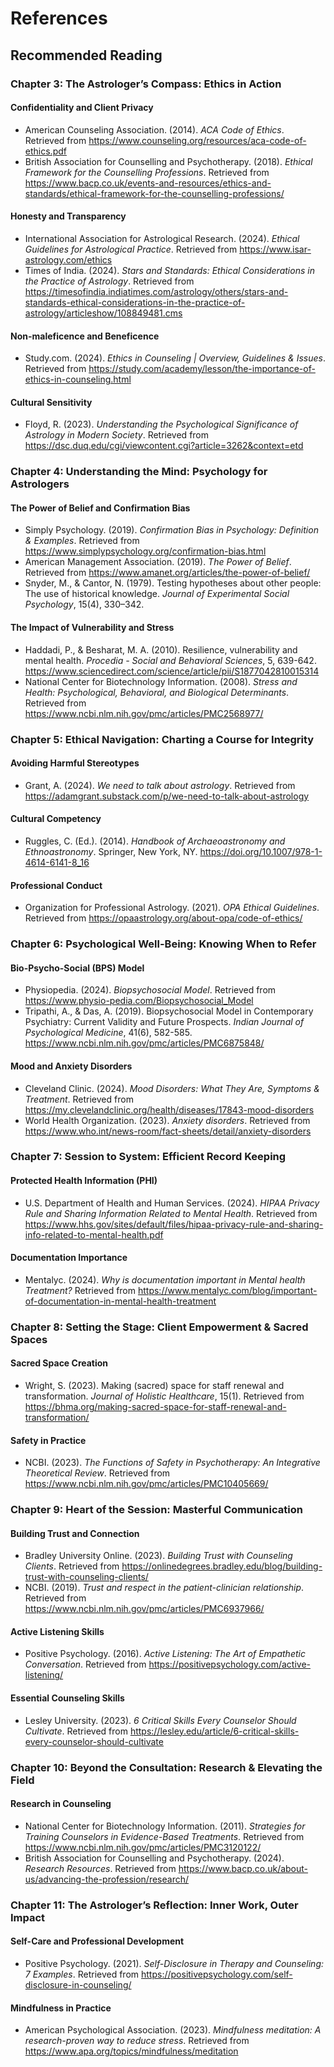 # References {.unnumbered}

## Recommended Reading

::: {.references-container}

### Chapter 3: The Astrologer's Compass: Ethics in Action

#### Confidentiality and Client Privacy
- American Counseling Association. (2014). *ACA Code of Ethics*. Retrieved from [https://www.counseling.org/resources/aca-code-of-ethics.pdf](https://www.counseling.org/resources/aca-code-of-ethics.pdf)
- British Association for Counselling and Psychotherapy. (2018). *Ethical Framework for the Counselling Professions*. Retrieved from [https://www.bacp.co.uk/events-and-resources/ethics-and-standards/ethical-framework-for-the-counselling-professions/](https://www.bacp.co.uk/events-and-resources/ethics-and-standards/ethical-framework-for-the-counselling-professions/)

#### Honesty and Transparency
- International Association for Astrological Research. (2024). *Ethical Guidelines for Astrological Practice*. Retrieved from [https://www.isar-astrology.com/ethics](https://www.isar-astrology.com/ethics)
- Times of India. (2024). *Stars and Standards: Ethical Considerations in the Practice of Astrology*. Retrieved from [https://timesofindia.indiatimes.com/astrology/others/stars-and-standards-ethical-considerations-in-the-practice-of-astrology/articleshow/108849481.cms](https://timesofindia.indiatimes.com/astrology/others/stars-and-standards-ethical-considerations-in-the-practice-of-astrology/articleshow/108849481.cms)

#### Non-maleficence and Beneficence
- Study.com. (2024). *Ethics in Counseling | Overview, Guidelines & Issues*. Retrieved from [https://study.com/academy/lesson/the-importance-of-ethics-in-counseling.html](https://study.com/academy/lesson/the-importance-of-ethics-in-counseling.html)

#### Cultural Sensitivity
- Floyd, R. (2023). *Understanding the Psychological Significance of Astrology in Modern Society*. Retrieved from [https://dsc.duq.edu/cgi/viewcontent.cgi?article=3262&context=etd](https://dsc.duq.edu/cgi/viewcontent.cgi?article=3262&context=etd)

### Chapter 4: Understanding the Mind: Psychology for Astrologers

#### The Power of Belief and Confirmation Bias
- Simply Psychology. (2019). *Confirmation Bias in Psychology: Definition & Examples*. Retrieved from [https://www.simplypsychology.org/confirmation-bias.html](https://www.simplypsychology.org/confirmation-bias.html)
- American Management Association. (2019). *The Power of Belief*. Retrieved from [https://www.amanet.org/articles/the-power-of-belief/](https://www.amanet.org/articles/the-power-of-belief/)
- Snyder, M., & Cantor, N. (1979). Testing hypotheses about other people: The use of historical knowledge. *Journal of Experimental Social Psychology*, 15(4), 330–342.

#### The Impact of Vulnerability and Stress
- Haddadi, P., & Besharat, M. A. (2010). Resilience, vulnerability and mental health. *Procedia - Social and Behavioral Sciences*, 5, 639-642. [https://www.sciencedirect.com/science/article/pii/S1877042810015314](https://www.sciencedirect.com/science/article/pii/S1877042810015314)
- National Center for Biotechnology Information. (2008). *Stress and Health: Psychological, Behavioral, and Biological Determinants*. Retrieved from [https://www.ncbi.nlm.nih.gov/pmc/articles/PMC2568977/](https://www.ncbi.nlm.nih.gov/pmc/articles/PMC2568977/)

### Chapter 5: Ethical Navigation: Charting a Course for Integrity

#### Avoiding Harmful Stereotypes
- Grant, A. (2024). *We need to talk about astrology*. Retrieved from [https://adamgrant.substack.com/p/we-need-to-talk-about-astrology](https://adamgrant.substack.com/p/we-need-to-talk-about-astrology)

#### Cultural Competency
- Ruggles, C. (Ed.). (2014). *Handbook of Archaeoastronomy and Ethnoastronomy*. Springer, New York, NY. [https://doi.org/10.1007/978-1-4614-6141-8_16](https://doi.org/10.1007/978-1-4614-6141-8_16)

#### Professional Conduct
- Organization for Professional Astrology. (2021). *OPA Ethical Guidelines*. Retrieved from [https://opaastrology.org/about-opa/code-of-ethics/](https://opaastrology.org/about-opa/code-of-ethics/)

### Chapter 6: Psychological Well-Being: Knowing When to Refer

#### Bio-Psycho-Social (BPS) Model
- Physiopedia. (2024). *Biopsychosocial Model*. Retrieved from [https://www.physio-pedia.com/Biopsychosocial_Model](https://www.physio-pedia.com/Biopsychosocial_Model)
- Tripathi, A., & Das, A. (2019). Biopsychosocial Model in Contemporary Psychiatry: Current Validity and Future Prospects. *Indian Journal of Psychological Medicine*, 41(6), 582-585. [https://www.ncbi.nlm.nih.gov/pmc/articles/PMC6875848/](https://www.ncbi.nlm.nih.gov/pmc/articles/PMC6875848/)

#### Mood and Anxiety Disorders
- Cleveland Clinic. (2024). *Mood Disorders: What They Are, Symptoms & Treatment*. Retrieved from [https://my.clevelandclinic.org/health/diseases/17843-mood-disorders](https://my.clevelandclinic.org/health/diseases/17843-mood-disorders)
- World Health Organization. (2023). *Anxiety disorders*. Retrieved from [https://www.who.int/news-room/fact-sheets/detail/anxiety-disorders](https://www.who.int/news-room/fact-sheets/detail/anxiety-disorders)

### Chapter 7: Session to System: Efficient Record Keeping

#### Protected Health Information (PHI)
- U.S. Department of Health and Human Services. (2024). *HIPAA Privacy Rule and Sharing Information Related to Mental Health*. Retrieved from [https://www.hhs.gov/sites/default/files/hipaa-privacy-rule-and-sharing-info-related-to-mental-health.pdf](https://www.hhs.gov/sites/default/files/hipaa-privacy-rule-and-sharing-info-related-to-mental-health.pdf)

#### Documentation Importance
- Mentalyc. (2024). *Why is documentation important in Mental health Treatment?* Retrieved from [https://www.mentalyc.com/blog/important-of-documentation-in-mental-health-treatment](https://www.mentalyc.com/blog/important-of-documentation-in-mental-health-treatment)

### Chapter 8: Setting the Stage: Client Empowerment & Sacred Spaces

#### Sacred Space Creation
- Wright, S. (2023). Making (sacred) space for staff renewal and transformation. *Journal of Holistic Healthcare*, 15(1). Retrieved from [https://bhma.org/making-sacred-space-for-staff-renewal-and-transformation/](https://bhma.org/making-sacred-space-for-staff-renewal-and-transformation/)

#### Safety in Practice
- NCBI. (2023). *The Functions of Safety in Psychotherapy: An Integrative Theoretical Review*. Retrieved from [https://www.ncbi.nlm.nih.gov/pmc/articles/PMC10405669/](https://www.ncbi.nlm.nih.gov/pmc/articles/PMC10405669/)

### Chapter 9: Heart of the Session: Masterful Communication

#### Building Trust and Connection
- Bradley University Online. (2023). *Building Trust with Counseling Clients*. Retrieved from [https://onlinedegrees.bradley.edu/blog/building-trust-with-counseling-clients/](https://onlinedegrees.bradley.edu/blog/building-trust-with-counseling-clients/)
- NCBI. (2019). *Trust and respect in the patient-clinician relationship*. Retrieved from [https://www.ncbi.nlm.nih.gov/pmc/articles/PMC6937966/](https://www.ncbi.nlm.nih.gov/pmc/articles/PMC6937966/)

#### Active Listening Skills
- Positive Psychology. (2016). *Active Listening: The Art of Empathetic Conversation*. Retrieved from [https://positivepsychology.com/active-listening/](https://positivepsychology.com/active-listening/)

#### Essential Counseling Skills
- Lesley University. (2023). *6 Critical Skills Every Counselor Should Cultivate*. Retrieved from [https://lesley.edu/article/6-critical-skills-every-counselor-should-cultivate](https://lesley.edu/article/6-critical-skills-every-counselor-should-cultivate)

### Chapter 10: Beyond the Consultation: Research & Elevating the Field

#### Research in Counseling
- National Center for Biotechnology Information. (2011). *Strategies for Training Counselors in Evidence-Based Treatments*. Retrieved from [https://www.ncbi.nlm.nih.gov/pmc/articles/PMC3120122/](https://www.ncbi.nlm.nih.gov/pmc/articles/PMC3120122/)
- British Association for Counselling and Psychotherapy. (2024). *Research Resources*. Retrieved from [https://www.bacp.co.uk/about-us/advancing-the-profession/research/](https://www.bacp.co.uk/about-us/advancing-the-profession/research/)

### Chapter 11: The Astrologer's Reflection: Inner Work, Outer Impact

#### Self-Care and Professional Development
- Positive Psychology. (2021). *Self-Disclosure in Therapy and Counseling: 7 Examples*. Retrieved from [https://positivepsychology.com/self-disclosure-in-counseling/](https://positivepsychology.com/self-disclosure-in-counseling/)

#### Mindfulness in Practice
- American Psychological Association. (2023). *Mindfulness meditation: A research-proven way to reduce stress*. Retrieved from [https://www.apa.org/topics/mindfulness/meditation](https://www.apa.org/topics/mindfulness/meditation)

:::
